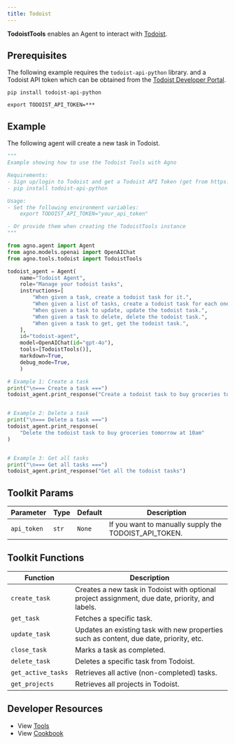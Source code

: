 ```yaml
---
title: Todoist
---
```


**TodoistTools** enables an Agent to interact with [Todoist](https://www.todoist.com/). 

## Prerequisites
The following example requires the `todoist-api-python` library. and a Todoist API token which can be obtained from the [Todoist Developer Portal](https://app.todoist.com/app/settings/integrations/developer).

```shell
pip install todoist-api-python
```

```shell
export TODOIST_API_TOKEN=***
```

## Example

The following agent will create a new task in Todoist.

```python cookbook/tools/todoist.py
"""
Example showing how to use the Todoist Tools with Agno

Requirements:
- Sign up/login to Todoist and get a Todoist API Token (get from https://app.todoist.com/app/settings/integrations/developer)
- pip install todoist-api-python

Usage:
- Set the following environment variables:
    export TODOIST_API_TOKEN="your_api_token"

- Or provide them when creating the TodoistTools instance
"""

from agno.agent import Agent
from agno.models.openai import OpenAIChat
from agno.tools.todoist import TodoistTools

todoist_agent = Agent(
    name="Todoist Agent",
    role="Manage your todoist tasks",
    instructions=[
        "When given a task, create a todoist task for it.",
        "When given a list of tasks, create a todoist task for each one.",
        "When given a task to update, update the todoist task.",
        "When given a task to delete, delete the todoist task.",
        "When given a task to get, get the todoist task.",
    ],
    id="todoist-agent",
    model=OpenAIChat(id="gpt-4o"),
    tools=[TodoistTools()],
    markdown=True,
    debug_mode=True,
    )

# Example 1: Create a task
print("\n=== Create a task ===")
todoist_agent.print_response("Create a todoist task to buy groceries tomorrow at 10am")


# Example 2: Delete a task
print("\n=== Delete a task ===")
todoist_agent.print_response(
    "Delete the todoist task to buy groceries tomorrow at 10am"
)


# Example 3: Get all tasks
print("\n=== Get all tasks ===")
todoist_agent.print_response("Get all the todoist tasks")
```

## Toolkit Params

| Parameter | Type  | Default | Description                                       |
| --------- | ----- | ------- | ------------------------------------------------- |
| `api_token` | `str` | `None`  | If you want to manually supply the TODOIST_API_TOKEN. |

## Toolkit Functions

| Function | Description |
|----------|-------------|
| `create_task` | Creates a new task in Todoist with optional project assignment, due date, priority, and labels. |
| `get_task` | Fetches a specific task. |
| `update_task` | Updates an existing task with new properties such as content, due date, priority, etc. |
| `close_task` | Marks a task as completed. |
| `delete_task` | Deletes a specific task from Todoist. |
| `get_active_tasks` | Retrieves all active (non-completed) tasks. |
| `get_projects` | Retrieves all projects in Todoist. |


## Developer Resources

- View [Tools](https://github.com/agno-agi/agno/blob/main/libs/agno/agno/tools/todoist.py)
- View [Cookbook](https://github.com/agno-agi/agno/tree/v2.0/cookbook/tools/todoist_tool.py)